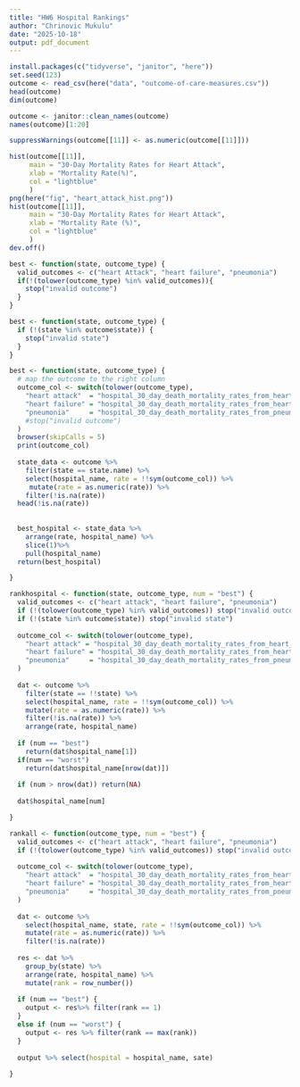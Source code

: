 ---
title: "HW6 Hospital Rankings"
author: "Chrinovic Mukulu"
date: "2025-10-18"
output: pdf_document
---

```{r}
install.packages(c("tidyverse", "janitor", "here"))
set.seed(123)
outcome <- read_csv(here("data", "outcome-of-care-measures.csv"))
head(outcome)
dim(outcome)

outcome <- janitor::clean_names(outcome)
names(outcome)[1:20] 

suppressWarnings(outcome[[11]] <- as.numeric(outcome[[11]]))

hist(outcome[[11]],
     main = "30-Day Mortality Rates for Heart Attack",
     xlab = "Mortality Rate(%)",
     col = "lightblue"
     )
png(here("fig", "heart_attack_hist.png"))
hist(outcome[[11]],
     main = "30-Day Mortality Rates for Heart Attack",
     xlab = "Mortality Rate (%)",
     col = "lightblue"
     )
dev.off()

best <- function(state, outcome_type) {
  valid_outcomes <- c("heart Attack", "heart failure", "pneumonia")
  if(!(tolower(outcome_type) %in% valid_outcomes)){
    stop("invalid outcome")
  }
}

best <- function(state, outcome_type) {
  if (!(state %in% outcome$state)) {
    stop("invalid state")
  }
}

best <- function(state, outcome_type) {
  # map the outcome to the right column
  outcome_col <- switch(tolower(outcome_type),
    "heart attack"  = "hospital_30_day_death_mortality_rates_from_heart_attack",
    "heart failure" = "hospital_30_day_death_mortality_rates_from_heart_failure",
    "pneumonia"     = "hospital_30_day_death_mortality_rates_from_pneumonia",
    #stop("invalid outcome")
  )
  browser(skipCalls = 5)
  print(outcome_col)
  
  state_data <- outcome %>%
    filter(state == state.name) %>%
    select(hospital_name, rate = !!sym(outcome_col)) %>%
     mutate(rate = as.numeric(rate)) %>%
    filter(!is.na(rate))
  head(!is.na(rate))
  
  
  best_hospital <- state_data %>%
    arrange(rate, hospital_name) %>%
    slice(1)%>%
    pull(hospital_name)
  return(best_hospital)

}

rankhospital <- function(state, outcome_type, num = "best") {
  valid_outcomes <- c("heart attack", "heart failure", "pneumonia")
  if (!(tolower(outcome_type) %in% valid_outcomes)) stop("invalid outcome")
  if (!(state %in% outcome$state)) stop("invalid state")
  
  outcome_col <- switch(tolower(outcome_type),
    "heart attack" = "hospital_30_day_death_mortality_rates_from_heart_attack",
    "heart failure" = "hospital_30_day_death_mortality_rates_from_heart_failure",
    "pneumonia"     = "hospital_30_day_death_mortality_rates_from_pneumonia"
  )
  
  dat <- outcome %>%
    filter(state == !!state) %>%
    select(hospital_name, rate = !!sym(outcome_col)) %>%
    mutate(rate = as.numeric(rate)) %>%
    filter(!is.na(rate)) %>%
    arrange(rate, hospital_name)
  
  if (num == "best") 
    return(dat$hospital_name[1])
  if(num == "worst") 
    return(dat$hospital_name[nrow(dat)])
  
  if (num > nrow(dat)) return(NA)
  
  dat$hospital_name[num]

} 

rankall <- function(outcome_type, num = "best") {
  valid_outcomes <- c("heart attack", "heart failure", "pneumonia")
  if (!(tolower(outcome_type) %in% valid_outcomes)) stop("invalid outcome")
  
  outcome_col <- switch(tolower(outcome_type),
    "heart attack"  = "hospital_30_day_death_mortality_rates_from_heart_attack",
    "heart failure" = "hospital_30_day_death_mortality_rates_from_heart_failure",
    "pneumonia"     = "hospital_30_day_death_mortality_rates_from_pneumonia"
  )
  
  dat <- outcome %>%
    select(hospital_name, state, rate = !!sym(outcome_col)) %>%
    mutate(rate = as.numeric(rate)) %>%
    filter(!is.na(rate))
  
  res <- dat %>%
    group_by(state) %>%
    arrange(rate, hospital_name) %>%
    mutate(rank = row_number())
  
  if (num == "best") {
    output <- res%>% filter(rank == 1)
  } 
  else if (num == "worst") {
    output <- res %>% filter(rank == max(rank))
  }
  
  output %>% select(hospital = hospital_name, sate)
  
}

```
